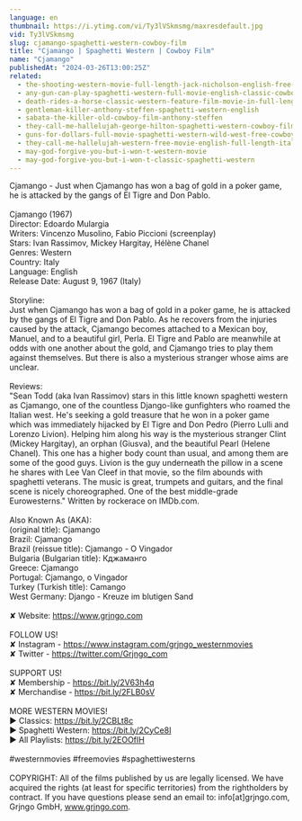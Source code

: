 ```yaml
---
language: en
thumbnail: https://i.ytimg.com/vi/Ty3lVSkmsmg/maxresdefault.jpg
vid: Ty3lVSkmsmg
slug: cjamango-spaghetti-western-cowboy-film
title: "Cjamango | Spaghetti Western | Cowboy Film"
name: "Cjamango"
publishedAt: "2024-03-26T13:00:25Z"
related:
  - the-shooting-western-movie-full-length-jack-nicholson-english-free-full-westerns
  - any-gun-can-play-spaghetti-western-full-movie-english-classic-cowboy-film-free-full-westerns
  - death-rides-a-horse-classic-western-feature-film-movie-in-full-length-full-movies-for-free
  - gentleman-killer-anthony-steffen-spaghetti-western-english
  - sabata-the-killer-old-cowboy-film-anthony-steffen
  - they-call-me-hallelujah-george-hilton-spaghetti-western-cowboy-film
  - guns-for-dollars-full-movie-spaghetti-western-wild-west-free-cowboy-movie
  - they-call-me-hallelujah-western-free-movie-english-full-length-italian-western-feature-film
  - may-god-forgive-you-but-i-won-t-western-movie
  - may-god-forgive-you-but-i-won-t-classic-spaghetti-western
---
```


Cjamango - Just when Cjamango has won a bag of gold in a poker game, he is attacked by the gangs of El Tigre and Don Pablo.<br />
<br />
Cjamango (1967)<br />
Director: Edoardo Mulargia<br />
Writers: Vincenzo Musolino, Fabio Piccioni (screenplay)<br />
Stars: Ivan Rassimov, Mickey Hargitay, Hélène Chanel <br />
Genres: Western <br />
Country: Italy<br />
Language: English<br />
Release Date: August 9, 1967 (Italy)<br />
<br />
Storyline:<br />
Just when Cjamango has won a bag of gold in a poker game, he is attacked by the gangs of El Tigre and Don Pablo. As he recovers from the injuries caused by the attack, Cjamango becomes attached to a Mexican boy, Manuel, and to a beautiful girl, Perla. El Tigre and Pablo are meanwhile at odds with one another about the gold, and Cjamango tries to play them against themselves. But there is also a mysterious stranger whose aims are unclear.<br />
<br />
Reviews:<br />
"Sean Todd (aka Ivan Rassimov) stars in this little known spaghetti western as Cjamango, one of the countless Django-like gunfighters who roamed the Italian west. He's seeking a gold treasure that he won in a poker game which was immediately hijacked by El Tigre and Don Pedro (Pierro Lulli and Lorenzo Livion). Helping him along his way is the mysterious stranger Clint (Mickey Hargitay), an orphan (Giusva), and the beautiful Pearl (Helene Chanel). This one has a higher body count than usual, and among them are some of the good guys. Livion is the guy underneath the pillow in a scene he shares with Lee Van Cleef in that movie, so the film abounds with spaghetti veterans. The music is great, trumpets and guitars, and the final scene is nicely choreographed. One of the best middle-grade Eurowesterns." Written by rockerace on IMDb.com.<br />
<br />
Also Known As (AKA):<br />
(original title): Cjamango<br />
Brazil: Cjamango<br />
Brazil (reissue title): Cjamango - O Vingador<br />
Bulgaria (Bulgarian title): Кджаманго<br />
Greece: Cjamango<br />
Portugal: Cjamango, o Vingador<br />
Turkey (Turkish title): Camango<br />
West Germany: Django - Kreuze im blutigen Sand<br />
<br />
✘ Website: https://www.grjngo.com<br />
<br />
FOLLOW US!<br />
✘ Instagram - https://www.instagram.com/grjngo_westernmovies<br />
✘ Twitter - https://twitter.com/Grjngo_com<br />
<br />
SUPPORT US!<br />
✘ Membership - https://bit.ly/2V63h4q<br />
✘ Merchandise - https://bit.ly/2FLB0sV<br />
<br />
MORE WESTERN MOVIES! <br />
► Classics: https://bit.ly/2CBLt8c <br />
► Spaghetti Western: https://bit.ly/2CyCe8I <br />
► All Playlists: https://bit.ly/2EOOfIH <br />
<br />
#westernmovies #freemovies #spaghettiwesterns<br />
<br />
COPYRIGHT: All of the films published by us are legally licensed. We have acquired the rights (at least for specific territories) from the rightholders by contract. If you have questions please send an email to: info[at]grjngo.com, Grjngo GmbH, www.grjngo.com.